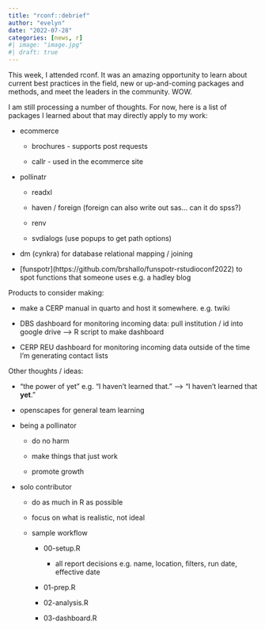 ```yaml
---
title: "rconf::debrief"
author: "evelyn"
date: "2022-07-28"
categories: [news, r]
#| image: "image.jpg"
#| draft: true
---
```


This week, I attended rconf. It was an amazing opportunity to learn about current best practices in the field, new or up-and-coming packages and methods, and meet the leaders in the community. WOW.

I am still processing a number of thoughts. For now, here is a list of packages I learned about that may directly apply to my work:

-   ecommerce

    -   brochures - supports post requests

    -   callr - used in the ecommerce site

-   pollinatr

    -   readxl

    -   haven / foreign (foreign can also write out sas... can it do spss?)

    -   renv

    -   svdialogs (use popups to get path options)

-   dm (cynkra) for database relational mapping / joining

-   \[funspotr\](https://github.com/brshallo/funspotr-rstudioconf2022) to spot functions that someone uses e.g. a hadley blog

Products to consider making:

-   make a CERP manual in quarto and host it somewhere. e.g. twiki

-   DBS dashboard for monitoring incoming data: pull institution / id into google drive --\> R script to make dashboard

-   CERP REU dashboard for monitoring incoming data outside of the time I'm generating contact lists

Other thoughts / ideas:

-   "the power of yet" e.g. "I haven't learned that." ---\> "I haven't learned that **yet**."

-   openscapes for general team learning

-   being a pollinator

    -   do no harm

    -   make things that just work

    -   promote growth

-   solo contributor

    -   do as much in R as possible

    -   focus on what is realistic, not ideal

    -   sample workflow

        -   00-setup.R

            -   all report decisions e.g. name, location, filters, run date, effective date

        -   01-prep.R

        -   02-analysis.R

        -   03-dashboard.R
